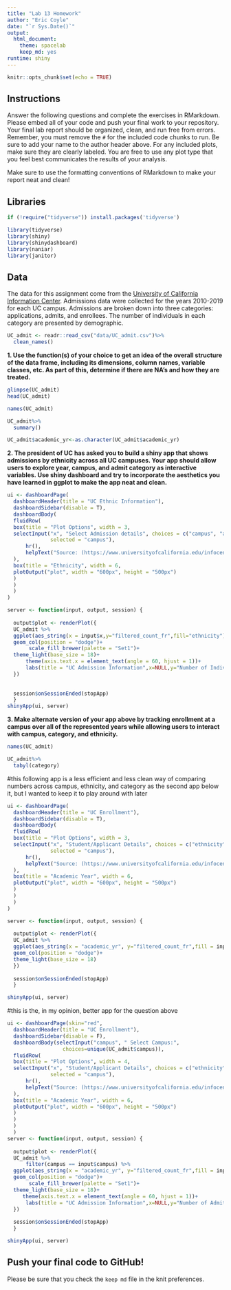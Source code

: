 ```yaml
---
title: "Lab 13 Homework"
author: "Eric Coyle"
date: "`r Sys.Date()`"
output:
  html_document: 
    theme: spacelab
    keep_md: yes
runtime: shiny
---
```


```r
knitr::opts_chunk$set(echo = TRUE)
```

## Instructions
Answer the following questions and complete the exercises in RMarkdown. Please embed all of your code and push your final work to your repository. Your final lab report should be organized, clean, and run free from errors. Remember, you must remove the `#` for the included code chunks to run. Be sure to add your name to the author header above. For any included plots, make sure they are clearly labeled. You are free to use any plot type that you feel best communicates the results of your analysis.  

Make sure to use the formatting conventions of RMarkdown to make your report neat and clean!  

## Libraries
```r
if (!require("tidyverse")) install.packages('tidyverse')
```

```r
library(tidyverse)
library(shiny)
library(shinydashboard)
library(naniar)
library(janitor)
```

## Data
The data for this assignment come from the [University of California Information Center](https://www.universityofcalifornia.edu/infocenter). Admissions data were collected for the years 2010-2019 for each UC campus. Admissions are broken down into three categories: applications, admits, and enrollees. The number of individuals in each category are presented by demographic.  
```r
UC_admit <- readr::read_csv("data/UC_admit.csv")%>%
  clean_names()
```

**1. Use the function(s) of your choice to get an idea of the overall structure of the data frame, including its dimensions, column names, variable classes, etc. As part of this, determine if there are NA's and how they are treated.**  

```r
glimpse(UC_admit)
head(UC_admit)
```
```r
names(UC_admit)
```


```r
UC_admit%>%
  summary()
```

```r
UC_admit$academic_yr<-as.character(UC_admit$academic_yr)
```


**2. The president of UC has asked you to build a shiny app that shows admissions by ethnicity across all UC campuses. Your app should allow users to explore year, campus, and admit category as interactive variables. Use shiny dashboard and try to incorporate the aesthetics you have learned in ggplot to make the app neat and clean.**

```r
ui <- dashboardPage(
  dashboardHeader(title = "UC Ethnic Information"),
  dashboardSidebar(disable = T),
  dashboardBody(
  fluidRow(
  box(title = "Plot Options", width = 3,
  selectInput("x", "Select Admission details", choices = c("campus", "academic_yr", "category"), 
              selected = "campus"),
      hr(),
      helpText("Source: (https://www.universityofcalifornia.edu/infocenter). Admissions data were collected for the years 2010-2019 for each UC campus.")
  ),
  box(title = "Ethnicity", width = 6,
  plotOutput("plot", width = "600px", height = "500px")
  ) 
  )
  )
)

server <- function(input, output, session) { 
  
  output$plot <- renderPlot({
  UC_admit %>% 
  ggplot(aes_string(x = input$x,y="filtered_count_fr",fill="ethnicity"))+
  geom_col(position = "dodge")+
       scale_fill_brewer(palette = "Set1")+
  theme_light(base_size = 18)+
      theme(axis.text.x = element_text(angle = 60, hjust = 1))+
      labs(title = "UC Admission Information",x=NULL,y="Number of Indivicuals")
  })
  
  
  session$onSessionEnded(stopApp)
  }
shinyApp(ui, server)
```

**3. Make alternate version of your app above by tracking enrollment at a campus over all of the represented years while allowing users to interact with campus, category, and ethnicity.**
```r
names(UC_admit)
```

```r
UC_admit%>%
  tabyl(category)
```
#this following app is a less efficient and less clean way of comparing numbers across campus, ethnicity, and category as the second app below it, but I wanted to keep it to play around with later

```r
ui <- dashboardPage(
  dashboardHeader(title = "UC Enrollment"),
  dashboardSidebar(disable = T),
  dashboardBody(
  fluidRow(
  box(title = "Plot Options", width = 3,
  selectInput("x", "Student/Applicant Details", choices = c("ethnicity", "category", "campus"), 
              selected = "campus"),
      hr(),
      helpText("Source: (https://www.universityofcalifornia.edu/infocenter). Admissions data were collected for the years 2010-2019 for each UC campus.")
  ), 
  box(title = "Academic Year", width = 6,
  plotOutput("plot", width = "600px", height = "500px")
  ) 
  ) 
  ) 
)

server <- function(input, output, session) { 
  
  output$plot <- renderPlot({
  UC_admit %>% 
  ggplot(aes_string(x = "academic_yr", y="filtered_count_fr",fill = input$x)) +
  geom_col(position = "dodge")+
  theme_light(base_size = 18)
  })
  
  session$onSessionEnded(stopApp)
  }

shinyApp(ui, server)
```
#this is the, in my opinion, better app for the question above

```r
ui <- dashboardPage(skin="red",
  dashboardHeader(title = "UC Enrollment"),
  dashboardSidebar(disable = F),
  dashboardBody(selectInput("campus", " Select Campus:", 
                  choices=unique(UC_admit$campus)),
  fluidRow(
  box(title = "Plot Options", width = 4,
  selectInput("x", "Student/Applicant Details", choices = c("ethnicity", "category"), 
              selected = "campus"),
      hr(),
      helpText("Source: (https://www.universityofcalifornia.edu/infocenter). Admissions data were collected for the years 2010-2019 for each UC campus.")
  ), 
  box(title = "Academic Year", width = 6,
  plotOutput("plot", width = "600px", height = "500px")
  ) 
  ) 
  ) 
  )
server <- function(input, output, session) { 
  
  output$plot <- renderPlot({
  UC_admit %>%
      filter(campus == input$campus) %>%
  ggplot(aes_string(x = "academic_yr", y="filtered_count_fr",fill = input$x)) +
  geom_col(position = "dodge")+
       scale_fill_brewer(palette = "Set1")+
  theme_light(base_size = 18)+
     theme(axis.text.x = element_text(angle = 60, hjust = 1))+
      labs(title = "UC Admission Information",x=NULL,y="Number of Admittees")
  })
  
  session$onSessionEnded(stopApp)
  }

shinyApp(ui, server)
```

## Push your final code to GitHub!
Please be sure that you check the `keep md` file in the knit preferences. 